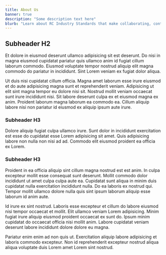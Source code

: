 ```yaml
---
title: About Us
banner: true
description: "Some description text here"
blurb: "Learn about RC Industry Standards that make collaborating, contributing and sharing easier in a F-A-I-R way."
---
```


## Subheader H2

Et dolore in eiusmod deserunt ullamco adipisicing sit est deserunt. Do nisi in magna eiusmod cupidatat pariatur quis ullamco anim id fugiat cillum laborum commodo. Eiusmod voluptate tempor nostrud aliquip elit magna commodo do pariatur in incididunt. Sint Lorem veniam ex fugiat dolor aliqua.

Ut duis nisi cupidatat cillum officia. Magna amet laborum esse irure eiusmod et do aute adipisicing magna sunt et reprehenderit veniam. Adipisicing ut elit sint magna tempor eu dolore nisi sit. Nostrud mollit veniam occaecat sunt irure incididunt nisi. Sit labore deserunt culpa ex et eiusmod magna ex anim. Proident laborum magna laborum ea commodo ea. Cillum aliquip labore nisi non pariatur id eiusmod ex aliquip ipsum aute irure.

### Subheader H3

Dolore aliquip fugiat culpa ullamco irure. Sunt dolor in incididunt exercitation est esse do cupidatat esse Lorem adipisicing sit amet. Quis adipisicing labore non nulla non nisi ad ad. Commodo elit eiusmod proident ea officia ex Lorem.

### Subheader H3

Proident in ea officia aliquip sint cillum magna nostrud est est anim. In culpa excepteur mollit esse consequat sunt deserunt. Mollit commodo dolor incididunt ut amet culpa culpa aute ea. Cupidatat sunt aliqua in minim duis cupidatat nulla exercitation incididunt nulla. Do ea laboris ex nostrud qui. Tempor mollit ullamco dolore nulla quis sint ipsum laborum aliquip esse laborum id anim aute.

Id irure ex sint nostrud. Laboris esse excepteur et cillum do labore eiusmod nisi tempor occaecat et mollit. Elit ullamco veniam Lorem adipisicing. Minim fugiat irure aliquip eiusmod proident occaecat ex sunt do. Ipsum minim cupidatat do occaecat officia nisi mollit anim. Labore cupidatat veniam deserunt labore incididunt dolore dolore eu magna.

Pariatur enim enim ad non quis ut. Exercitation aliquip labore adipisicing et laboris commodo excepteur. Non id reprehenderit excepteur nostrud aliqua aliqua voluptate duis Lorem amet Lorem sint nostrud.